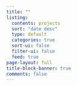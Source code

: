 ```yaml
---
title: ""
listing:
  contents: projects
  sort: "date desc"
  type: default
  categories: true
  sort-ui: false
  filter-ui: false
  feed: true
page-layout: full
title-block-banner: true
comments: false
---
```


::: {.column-page}

:::
